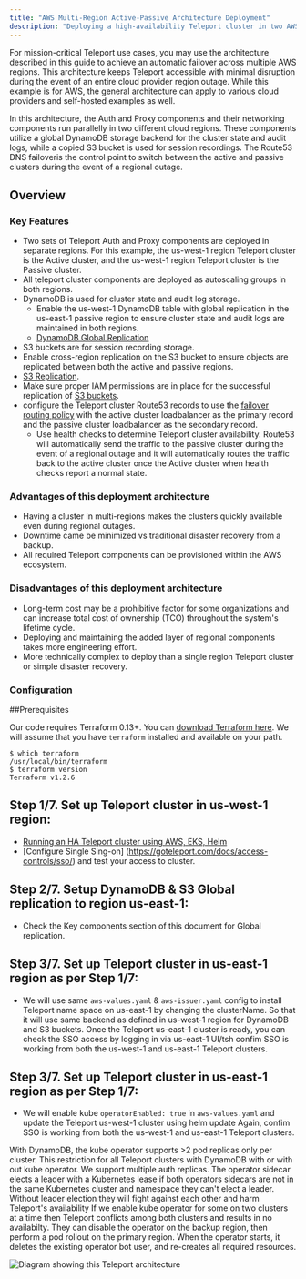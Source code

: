 ```yaml
---
title: "AWS Multi-Region Active-Passive Architecture Deployment"
description: "Deploying a high-availability Teleport cluster in two AWS regions."
---
```


For mission-critical Teleport use cases, you may use the architecture described in this 
guide to achieve an automatic failover across multiple AWS regions.
This architecture keeps Teleport accessible with minimal disruption during the event of an
entire cloud provider region outage. While this example is for AWS, the general architecture
can apply to various cloud providers and self-hosted examples as well.

In this architecture, the Auth and Proxy components and their networking components run 
parallelly in two different cloud regions. These components utilize a global DynamoDB storage 
backend for the cluster state and audit logs, while a copied S3 bucket is used for session recordings.
The Route53 DNS failoveris the control point to switch between the active and passive clusters during
the event of a regional outage.

## Overview

### Key Features
- Two sets of Teleport Auth and Proxy components are deployed in separate regions. For this example, the us-west-1
  region Teleport cluster is the Active cluster, and the us-west-1 region Teleport cluster is the Passive cluster.
- All teleport cluster components are deployed as autoscaling groups in both regions.
- DynamoDB is used for cluster state and audit log storage.
  - Enable the us-west-1 DynamoDB table with global replication in the us-east-1 passive region to ensure cluster 
    state and audit logs are maintained in both regions.
  - [DynamoDB Global Replication](https://aws.amazon.com/blogs/aws/new-convert-your-single-region-amazon-dynamodb-tables-to-global-tables/)
-  S3 buckets are for session recording storage.
  - Enable cross-region replication on the S3 bucket to ensure objects are replicated between both the active and 
    passive regions.
  - [S3 Replication](https://docs.aws.amazon.com/AmazonS3/latest/userguide/replication.html).
  - Make sure proper IAM permissions are in place for the successful replication of 
  [S3 buckets](https://docs.aws.amazon.com/AmazonS3/latest/userguide/setting-repl-config-perm-overview.html).
- configure the Teleport cluster Route53 records to use the 
  [failover routing policy](https://docs.aws.amazon.com/Route53/latest/DeveloperGuide/dns-failover-types.html#dns-failover-types-active-passive) 
  with the active cluster loadbalancer as the primary record and the passive cluster loadbalancer as the secondary record.
  - Use health checks to determine Teleport cluster availability. Route53 will automatically send the traffic to the 
    passive cluster during the event of a regional outage and it will automatically routes the traffic back to the active 
    cluster once the Active cluster when health checks report a normal state.

### Advantages of this deployment architecture

- Having a cluster in multi-regions makes the clusters quickly available even during regional outages.
- Downtime came be minimized vs traditional disaster recovery from a backup.
- All required Teleport components can be provisioned within the AWS ecosystem.


### Disadvantages of this deployment architecture

- Long-term cost may be a prohibitive factor for some organizations and can increase total cost of ownership
  (TCO) throughout the system's lifetime cycle.
- Deploying and maintaining the added layer of regional components takes more engineering effort.
- More technically complex to deploy than a single region Teleport cluster or simple disaster recovery.

### Configuration

##Prerequisites

Our code requires Terraform 0.13+. You can [download Terraform here](https://www.terraform.io/downloads.html). We will assume that you have
`terraform` installed and available on your path.

```code
$ which terraform
/usr/local/bin/terraform
$ terraform version
Terraform v1.2.6
```
## Step 1/7. Set up Teleport cluster in us-west-1 region:
- [Running an HA Teleport cluster using AWS, EKS, Helm](https://goteleport.com/docs/deploy-a-cluster/helm-deployments/aws/)
- [Configure Single Sing-on] (https://goteleport.com/docs/access-controls/sso/) and test your access to cluster.

## Step 2/7. Setup DynamoDB & S3 Global replication to region us-east-1:
- Check the Key components section of this document for Global replication.

## Step 3/7. Set up Teleport cluster in us-east-1 region as per Step 1/7:
- We will use same `aws-values.yaml` & `aws-issuer.yaml` config to install Teleport name space on us-east-1 by changing the clusterName.
  So that it will use same backend as defined in us-west-1 region for DynamoDB and S3 buckets. 
  Once the Teleport us-east-1 cluster is ready, you can check the SSO access by logging in via us-east-1 UI/tsh
  confim SSO is working from both the us-west-1 and us-east-1 Teleport clusters.

## Step 3/7. Set up Teleport cluster in us-east-1 region as per Step 1/7:
- We will enable kube `operatorEnabled: true` in `aws-values.yaml` and update the Teleport us-west-1 cluster using helm update
  Again, confim SSO is working from both the us-west-1 and us-east-1 Teleport clusters.

<Notice type="warning">

With DynamoDB, the kube operator supports >2 pod replicas only per cluster. This restriction for all Teleport clusters with DynamoDB 
with or with out kube operator.
We support multiple auth replicas. The operator sidecar elects a leader with a Kubernetes lease
if both operators sidecars are not in the same Kubernetes cluster and namespace they can't elect a leader. 
Without leader election they will fight against each other and harm Teleport's availability
If we enable kube operator for some on two clusters at a time then Teleport conflicts among both clusters and results in no availabilty.
They can disable the operator on the backup region, then perform a pod rollout on the primary region. When the operator starts, 
it deletes the existing operator bot user, and re-creates all required resources.

</Notice>

![Diagram showing this Teleport
architecture](../../../img/deploy-a-cluster/aws-multi-region-active-passive-ha-deployment.png)


